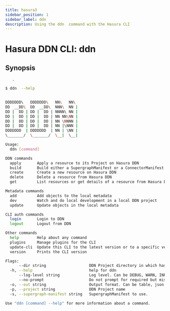 ```yaml
---
title: hasura3 
sidebar_position: 1
sidebar_label: ddn 
description: Using the ddn  command with the Hasura CLI
---
```


# Hasura DDN CLI: ddn  

## Synopsis
       .

```bash
$ ddn  --help
       

DDDDDDD\   DDDDDDD\   NN\   NN\ 
DD  __DD\  DD  __DD\  NNN\  NN |
DD |  DD | DD |  DD | NNNN\ NN |
DD |  DD | DD |  DD | NN NN\NN |
DD |  DD | DD |  DD | NN \NNNN |
DD |  DD | DD |  DD | NN |\NNN |
DDDDDDD  | DDDDDDD  | NN | \NN |
\_______/  \_______/  \__|  \__|

Usage:
  ddn [command]

DDN commands
  apply       Apply a resource to its Project on Hasura DDN
  build       Build either a SupergraphManifest or a ConnectorManifest
  create      Create a new resource on Hasura DDN
  delete      Delete a resource from Hasura DDN
  get         List resources or get details of a resource from Hasura DDN

Metadata commands
  add         Add objects to the local metadata
  dev         Watch and do local development in a local DDN project
  update      Update objects in the local metadata

CLI auth commands
  login       Login to DDN
  logout      Logout from DDN

Other commands
  help        Help about any command
  plugins     Manage plugins for the CLI
  update-cli  Update this CLI to the latest version or to a specific version
  version     Prints the CLI version

Flags:
      --dir string                   DDN Project directory in which hasura.yaml is present (default ".")
  -h, --help                         help for ddn
      --log-level string             Log level. Can be DEBUG, WARN, INFO, ERROR, or FATAL. (default "INFO")
      --no-prompt                    Do not prompt for required but missing flags
  -o, --out string                   Output format. Can be table, json or yaml. (default "table")
  -p, --project string               DDN Project name
  -s, --supergraph-manifest string   SupergraphManifest to use.

Use "ddn [command] --help" for more information about a command.
```

